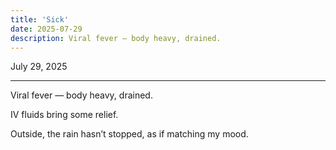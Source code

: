 ```yaml
---
title: 'Sick'
date: 2025-07-29
description: Viral fever — body heavy, drained.
---
```


July 29, 2025

---

Viral fever — body heavy, drained.

<LineEmojiCanvas25
  className="inline-block w-[180px] h-[180px]"
  skeletonClassName="inline-block w-[180px] h-[180px]"
  autoPlay
  loop
  src="https://raw.githubusercontent.com/godchu/blog-assets/refs/heads/main/line-packs-v2/65e1933065bd7b66653c90f9/034/034_animation/034_animation.png"
  showSkeleton
/>

IV fluids bring some relief.

Outside, the rain hasn’t stopped, as if matching my mood.
